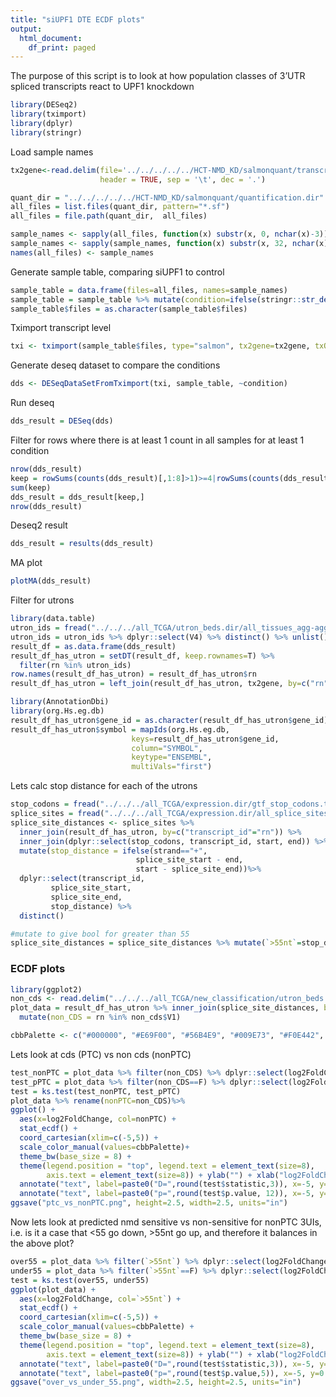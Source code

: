 ```yaml
---
title: "siUPF1 DTE ECDF plots"
output:
  html_document:
    df_print: paged
---
```


The purpose of this script is to look at how population classes of 3'UTR spliced transcripts react to UPF1 knockdown

```r
library(DESeq2)
library(tximport)
library(dplyr)
library(stringr)
```

Load sample names

```r
tx2gene<-read.delim(file='../../../../../HCT-NMD_KD/salmonquant/transcript2geneMap.tsv', 
                    header = TRUE, sep = '\t', dec = '.')

quant_dir = "../../../../../HCT-NMD_KD/salmonquant/quantification.dir"
all_files = list.files(quant_dir, pattern="*.sf")
all_files = file.path(quant_dir,  all_files)

sample_names <- sapply(all_files, function(x) substr(x, 0, nchar(x)-3))
sample_names <- sapply(sample_names, function(x) substr(x, 32, nchar(x)))
names(all_files) <- sample_names
```

Generate sample table, comparing siUPF1 to control

```r
sample_table = data.frame(files=all_files, names=sample_names)
sample_table = sample_table %>% mutate(condition=ifelse(stringr::str_detect(names, "dsRed"), "siControl", "siUPF1"))
sample_table$files = as.character(sample_table$files)
```

Tximport transcript level

```r
txi <- tximport(sample_table$files, type="salmon", tx2gene=tx2gene, txOut=T)
```

Generate deseq dataset to compare the conditions

```r
dds <- DESeqDataSetFromTximport(txi, sample_table, ~condition)
```

Run deseq

```r
dds_result = DESeq(dds)
```

Filter for rows where there is at least 1 count in all samples for at least 1 condition

```r
nrow(dds_result)
keep = rowSums(counts(dds_result)[,1:8]>1)>=4|rowSums(counts(dds_result)[,9:16]>1)>=4
sum(keep)
dds_result = dds_result[keep,]
nrow(dds_result)
```

Deseq2 result

```r
dds_result = results(dds_result)
```

MA plot

```r
plotMA(dds_result)
```

Filter for utrons

```r
library(data.table)
utron_ids = fread("../../../all_TCGA/utron_beds.dir/all_tissues_agg-agg-agg.all_utrons.bed") 
utron_ids = utron_ids %>% dplyr::select(V4) %>% distinct() %>% unlist() %>% unname()
result_df = as.data.frame(dds_result)
result_df_has_utron = setDT(result_df, keep.rownames=T) %>%
  filter(rn %in% utron_ids)
row.names(result_df_has_utron) = result_df_has_utron$rn
result_df_has_utron = left_join(result_df_has_utron, tx2gene, by=c("rn"="transcript_id"))
```

```r
library(AnnotationDbi)
library(org.Hs.eg.db)
result_df_has_utron$gene_id = as.character(result_df_has_utron$gene_id)
result_df_has_utron$symbol = mapIds(org.Hs.eg.db,
                           keys=result_df_has_utron$gene_id,
                           column="SYMBOL",
                           keytype="ENSEMBL",
                           multiVals="first")
```

Lets calc stop distance for each of the utrons

```r
stop_codons = fread("../../../all_TCGA/expression.dir/gtf_stop_codons.txt", col.names=c("gene_id", "transcript_id", "symbol", "strand", "stop_codon", "chromosome", "start", "end"))
splice_sites = fread("../../../all_TCGA/expression.dir/all_splice_sites.txt")
splice_site_distances <- splice_sites %>%
  inner_join(result_df_has_utron, by=c("transcript_id"="rn")) %>%
  inner_join(dplyr::select(stop_codons, transcript_id, start, end)) %>% 
  mutate(stop_distance = ifelse(strand=="+",
                            splice_site_start - end,
                            start - splice_site_end))%>%
  dplyr::select(transcript_id,
         splice_site_start,
         splice_site_end,
         stop_distance) %>%
  distinct()

#mutate to give bool for greater than 55
splice_site_distances = splice_site_distances %>% mutate(`>55nt`=stop_distance>55)
```

### ECDF plots

```r
library(ggplot2)
non_cds <- read.delim("../../../all_TCGA/new_classification/utron_beds.dir/agg-agg-agg.no_cds.ids.gz", header=F)
plot_data = result_df_has_utron %>% inner_join(splice_site_distances, by=c("rn"="transcript_id")) %>%
  mutate(non_CDS = rn %in% non_cds$V1)

cbbPalette <- c("#000000", "#E69F00", "#56B4E9", "#009E73", "#F0E442", "#0072B2", "#D55E00", "#CC79A7")
```

Lets look at cds (PTC) vs non cds (nonPTC)

```r
test_nonPTC = plot_data %>% filter(non_CDS) %>% dplyr::select(log2FoldChange) %>% unlist()
test_pPTC = plot_data %>% filter(non_CDS==F) %>% dplyr::select(log2FoldChange) %>% unlist()
test = ks.test(test_nonPTC, test_pPTC)
plot_data %>% rename(nonPTC=non_CDS)%>%
ggplot() +
  aes(x=log2FoldChange, col=nonPTC) + 
  stat_ecdf() + 
  coord_cartesian(xlim=c(-5,5)) + 
  scale_color_manual(values=cbbPalette)+ 
  theme_bw(base_size = 8) + 
  theme(legend.position = "top", legend.text = element_text(size=8),
        axis.text = element_text(size=8)) + ylab("") + xlab("log2FoldChange(siUPF1)")+ 
  annotate("text", label=paste0("D=",round(test$statistic,3)), x=-5, y=1, hjust=0) + 
  annotate("text", label=paste0("p=",round(test$p.value, 12)), x=-5, y=0.9, hjust=0)
ggsave("ptc_vs_nonPTC.png", height=2.5, width=2.5, units="in")
```

Now lets look at predicted nmd sensitive vs non-sensitive for nonPTC 3UIs, i.e. is it a case that <55 go down, >55nt go up, and therefore it balances in the above plot?

```r
over55 = plot_data %>% filter(`>55nt`) %>% dplyr::select(log2FoldChange) %>% unlist()
under55 = plot_data %>% filter(`>55nt`==F) %>% dplyr::select(log2FoldChange) %>% unlist()
test = ks.test(over55, under55)
ggplot(plot_data) +
  aes(x=log2FoldChange, col=`>55nt`) + 
  stat_ecdf() + 
  coord_cartesian(xlim=c(-5,5)) + 
  scale_color_manual(values=cbbPalette) + 
  theme_bw(base_size = 8) + 
  theme(legend.position = "top", legend.text = element_text(size=8),
        axis.text = element_text(size=8)) + ylab("") + xlab("log2FoldChange(siUPF1)")+ 
  annotate("text", label=paste0("D=",round(test$statistic,3)), x=-5, y=1, hjust=0) + 
  annotate("text", label=paste0("p=",round(test$p.value,5)), x=-5, y=0.9, hjust=0)
ggsave("over_vs_under_55.png", width=2.5, height=2.5, units="in")
```